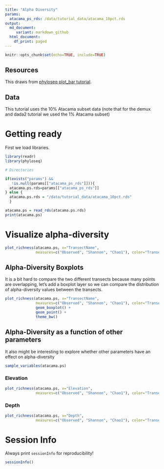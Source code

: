 ```yaml
---
title: "Alpha Diversity"
params:
  atacama_ps_rds: /data/tutorial_data/atacama_10pct.rds
output:
  md_document:
     variant: markdown_github
  html_document:
    df_print: paged
---
```


```r
knitr::opts_chunk$set(echo=TRUE, include=TRUE)
```


## Resources
This draws from [phyloseq plot_bar tutorial](https://joey711.github.io/phyloseq/plot_bar-examples.html).

## Data
This tutorial uses the 10% Atacama subset data (note that for the demux and dada2 tutorial we used the 1% Atacama subset)

# Getting ready

First we load libraries.
```r
library(readr)
library(phyloseq)
```

```r
# Directories

if(exists("params") && 
   !is.null(params[["atacama_ps_rds"]])){
  atacama.ps.rds=params[["atacama_ps_rds"]]
} else {
  atacama.ps.rds = "/data/tutorial_data/atacama_10pct.rds"
  }
```

```r
atacama.ps = read_rds(atacama.ps.rds)
print(atacama.ps)
```

# Visualize alpha-diversity
```r
plot_richness(atacama.ps, x="TransectName", 
              measures=c("Observed", "Shannon", "Chao1"), color="TransectName") + theme_bw()
```

## Alpha-Diversity Boxplots
It is a bit hard to compare the two different transects because many points are overlapping, let's add a boxplot layer so we can compare the distribution of alpha-diversity values between the transects.
```r
plot_richness(atacama.ps, x="TransectName", 
              measures=c("Observed", "Shannon", "Chao1"), color="TransectName") + 
              geom_boxplot() +
              geom_point() +
              theme_bw() 
```

## Alpha-Diversity as a function of other parameters
It also might be interesting to explore whether other parameters have an effect on alpha-diversity
```r
sample_variables(atacama.ps)
```

### Elevation
```r
plot_richness(atacama.ps, x="Elevation", 
              measures=c("Observed", "Shannon", "Chao1"), color="TransectName") + theme_bw()
```

### Depth
```r
plot_richness(atacama.ps, x="Depth", 
              measures=c("Observed", "Shannon", "Chao1"), color="TransectName") + theme_bw()
```

# Session Info
Always print `sessionInfo` for reproducibility!
```r
sessionInfo()
```

